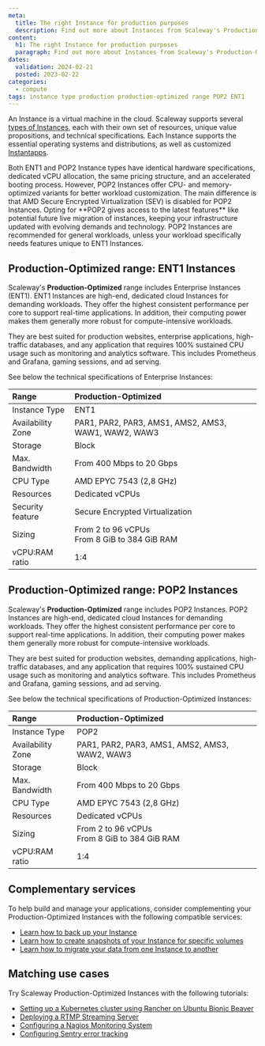 ```yaml
---
meta:
  title: The right Instance for production purposes
  description: Find out more about Instances from Scaleway's Production-Optimized range, such as ENT1 and POP2 Instances.
content:
  h1: The right Instance for production purposes
  paragraph: Find out more about Instances from Scaleway's Production-Optimized range, such as ENT1 and POP2 Instances.
dates:
  validation: 2024-02-21
  posted: 2023-02-22
categories:
  - compute
tags: instance type production production-optimized range POP2 ENT1
---
```


An Instance is a virtual machine in the cloud. Scaleway supports several [types of Instances](/compute/instances/reference-content/choosing-instance-type/), each with their own set of resources, unique value propositions, and technical specifications. Each Instance supports the essential operating systems and distributions, as well as customized [Instantapps](/compute/instances/concepts/#instantapp).

<Message type="tip">
  Both ENT1 and POP2 Instance types have identical hardware specifications, dedicated vCPU allocation, the same pricing structure, and an accelerated booting process.
  However, POP2 Instances offer CPU- and memory-optimized variants for better workload customization. The main difference is that AMD Secure Encrypted Virtualization (SEV) is disabled for POP2 Instances.
  Opting for **POP2 gives access to the latest features** like potential future live migration of instances, keeping your infrastructure updated with evolving demands and technology.
  POP2 Instances are recommended for general workloads, unless your workload specifically needs features unique to ENT1 Instances.
</Message>

## Production-Optimized range: ENT1 Instances

Scaleway's **Production-Optimized** range includes Enterprise Instances (ENT1). ENT1 Instances are high-end, dedicated cloud Instances for demanding workloads. They offer the highest consistent performance per core to support real-time applications. In addition, their computing power makes them generally more robust for compute-intensive workloads.

They are best suited for production websites, enterprise applications, high-traffic databases, and any application that requires 100% sustained CPU usage such as monitoring and analytics software. This includes Prometheus and Grafana, gaming sessions, and ad serving.

See below the technical specifications of Enterprise Instances:

| Range                         	| Production-Optimized                                                          |
|:--------------------------------|:------------------------------------------------------------------------------|
| Instance Type   	              | ENT1                                                                	        |
| Availability Zone   	          | PAR1, PAR2, PAR3, AMS1, AMS2, AMS3, WAW1, WAW2, WAW3                          |
| Storage   	                    | Block                                                                         |
| Max. Bandwidth   	              | From 400 Mbps to 20 Gbps                                                      |
| CPU Type   	                    | AMD EPYC 7543 (2,8 GHz)                                                       |
| Resources   	                  | Dedicated vCPUs                                                               |
| Security feature                | Secure Encrypted Virtualization                                               |
| Sizing   	                      | From 2 to 96 vCPUs  <br /> From 8 GiB to 384 GiB RAM                          |
| vCPU:RAM ratio                  | 1:4                                                                           |

## Production-Optimized range: POP2 Instances

Scaleway's **Production-Optimized** range includes POP2 Instances. POP2 Instances are high-end, dedicated cloud Instances for demanding workloads. They offer the highest consistent performance per core to support real-time applications. In addition, their computing power makes them generally more robust for compute-intensive workloads.

They are best suited for production websites, demanding applications, high-traffic databases, and any application that requires 100% sustained CPU usage such as monitoring and analytics software. This includes Prometheus and Grafana, gaming sessions, and ad serving.

See below the technical specifications of Production-Optimized Instances:

| Range                         	| Production-Optimized                                                          |
|:--------------------------------|:------------------------------------------------------------------------------|
| Instance Type   	              | POP2                                                                	        |
| Availability Zone   	          | PAR1, PAR2, PAR3, AMS1, AMS2, AMS3, WAW2, WAW3                                |
| Storage   	                    | Block                                                                         |
| Max. Bandwidth   	              | From 400 Mbps to 20 Gbps                                                      |
| CPU Type   	                    | AMD EPYC 7543 (2,8 GHz)                                                       |
| Resources   	                  | Dedicated vCPUs                                                               |
| Sizing   	                      | From 2 to 96 vCPUs  <br /> From 8 GiB to 384 GiB RAM                          |
| vCPU:RAM ratio                  | 1:4                                                                           |

## Complementary services
To help build and manage your applications, consider complementing your Production-Optimized Instances with the following compatible services:
- [Learn how to back up your Instance](/compute/instances/how-to/create-a-backup/)
- [Learn how to create snapshots of your Instance for specific volumes](/compute/instances/how-to/create-a-snapshot/)
- [Learn how to migrate your data from one Instance to another](/compute/instances/how-to/migrate-instances/)

## Matching use cases
Try Scaleway Production-Optimized Instances with the following tutorials:
- [Setting up a Kubernetes cluster using Rancher on Ubuntu Bionic Beaver](/tutorials/setup-k8s-cluster-rancher/)
- [Deploying a RTMP Streaming Server](/tutorials/rtmp-self-hosted-streaming/)
- [Configuring a Nagios Monitoring System](/tutorials/configure-nagios-monitoring/)
- [Configuring Sentry error tracking](/tutorials/sentry-error-tracking/)